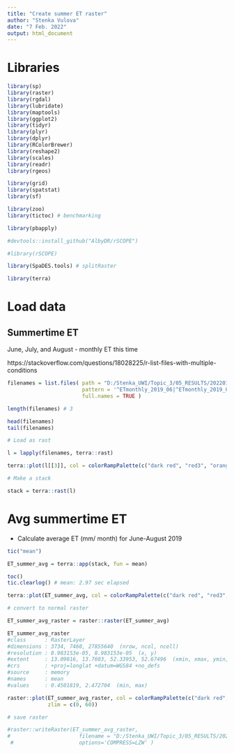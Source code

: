 ```yaml
---
title: "Create summer ET raster"
author: "Stenka Vulova"
date: "7 Feb. 2022"
output: html_document
---
```


# Libraries 

```r

library(sp)
library(raster)
library(rgdal)
library(lubridate)
library(maptools)
library(ggplot2)
library(tidyr)
library(plyr)
library(dplyr)
library(RColorBrewer)
library(reshape2)
library(scales)
library(readr)
library(rgeos)

library(grid)
library(spatstat)
library(sf)

library(zoo)
library(tictoc) # benchmarking

library(pbapply)

#devtools::install_github("AlbyDR/rSCOPE")

#library(rSCOPE)

library(SpaDES.tools) # splitRaster

library(terra)

```

# Load data

## Summertime ET 

June, July, and August - monthly ET this time

https://stackoverflow.com/questions/18028225/r-list-files-with-multiple-conditions

```r

filenames = list.files( path = "D:/Stenka_UWI/Topic_3/05_RESULTS/20220128_monthly_ET_maps",
                        pattern = '^ETmonthly_2019_06|^ETmonthly_2019_07|^ETmonthly_2019_08',
                        full.names = TRUE )

length(filenames) # 3

head(filenames)
tail(filenames)

# Load as rast 

l = lapply(filenames, terra::rast)

terra::plot(l[[3]], col = colorRampPalette(c("dark red", "red3", "orange1", 'lightgoldenrod1', "seagreen1", "dodgerblue4", "blue4"))(255))

# Make a stack 

stack = terra::rast(l)

```

# Avg summertime ET

* Calculate average ET (mm/ month) for June-August 2019 

```r

tic("mean")

ET_summer_avg = terra::app(stack, fun = mean)

toc()
tic.clearlog() # mean: 2.97 sec elapsed

terra::plot(ET_summer_avg, col = colorRampPalette(c("dark red", "red3", "orange1", 'lightgoldenrod1', "seagreen1", "dodgerblue4", "blue4"))(255))

# convert to normal raster 

ET_summer_avg_raster = raster::raster(ET_summer_avg)

ET_summer_avg_raster
#class      : RasterLayer 
#dimensions : 3734, 7460, 27855640  (nrow, ncol, ncell)
#resolution : 8.983153e-05, 8.983153e-05  (x, y)
#extent     : 13.09016, 13.7603, 52.33953, 52.67496  (xmin, xmax, ymin, ymax)
#crs        : +proj=longlat +datum=WGS84 +no_defs 
#source     : memory
#names      : mean 
#values     : 0.4501819, 2.472704  (min, max)

raster::plot(ET_summer_avg_raster, col = colorRampPalette(c("dark red", "red3", "orange1", 'lightgoldenrod1', "seagreen1", "dodgerblue4", "blue4"))(255),
             zlim = c(0, 60))

# save raster 

#raster::writeRaster(ET_summer_avg_raster, 
#                      filename = "D:/Stenka_UWI/Topic_3/05_RESULTS/20220207_summer_monthlyET/ETmonthly_summer_avg.tif",
 #                     options='COMPRESS=LZW' )



```

